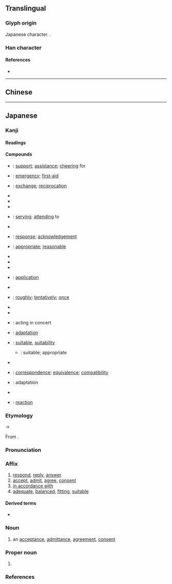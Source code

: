{{also|應|懬|应}}
{{character info}}
==Translingual==
{{Han simplified forms|應|応|应}}

===Glyph origin===
Japanese {{w|shinjitai}} character. {{Han simp|應|f=倠|t=&nbsp;}}.

===Han character===
{{Han char|rn=61|rad=心|as=03|sn=7|four=|canj=IP,XXIP|ids=⿸广心}}

====References====
* {{Han ref|kx=0377.071|dkj=10347|dj=0703.190|hdz=20875.161|uh=5FDC|ud=24540}}

----

==Chinese==
{{zh-see|應|v}} <!-- Note: [1] 応 is not the simplified form of 懬 or 應 [2] 応 is classified as a variant character of 應 by the Ministry of Education, Taiwan [3] This character is not recognised in mainland China (not encoded in GB 18030) -->

----

==Japanese==
{{ja-kanji forms|応|應}}

===Kanji===
{{ja-kanji|grade=5|rs=心03|kyu=應}}

====Readings====
{{ja-readings
|goon=おう<おう
|kanon=よう<よう
|kun=こた-える<こた-へる, いら-える<いら-へる
|nanori=かず, たか, のぶ, のり, まさ
}}

====Compounds====
{{der-top3|Compounds}}
* {{ja-r|応援|おうえん}}: [[support]]; [[assistance]]; [[cheering]] for
* {{ja-r|応急|おうきゅう}}: [[emergency]]; [[first-aid]]
* {{ja-r|応酬|おうしゅう}}: [[exchange]]; [[reciprocation]]
* {{ja-r|応%召|おう%しょう}}
* {{ja-r|応%接|おう%せつ}}
* {{ja-r|応%戦|おう%せん}}
* {{ja-r|応対|おうたい}}: [[serving]]; [[attending]] to
* {{ja-r|応諾|おうだく}}
* {{ja-r|応答|おうとう}}: [[response]]; [[acknowledgement]]
* {{ja-r|応分|おうぶん}}: [[appropriate]]; [[reasonable]]
* {{ja-r|応%変|おう%へん}}
* {{ja-r|応報|おうほう}}
* {{ja-r|応%募|おう%ぼ}}
* {{ja-r|応用|おうよう}}: [[application]]
* {{ja-r|応力|おうりょく}}
* {{ja-r|一応|いちおう}}: [[roughly]]; [[tentatively]]; [[once]]
* {{ja-r|感応|かんのう}}
* {{ja-r|供応|きょうおう}}
* {{ja-r|呼応|こおう}}: acting in concert
* {{ja-r|順応|じゅんのう}}: [[adaptation]]
* {{ja-r|相応|そうおう}}: [[suitable]], [[suitability]]
** {{ja-r|相応しい|ふさわし.い}}: suitable; appropriate
* {{ja-r|即%応|そく%おう}}
* {{ja-r|対応|たいおう}}: [[correspondence]]; [[equivalence]]; [[compatibility]]
* {{ja-r|適応|てきおう}}: adaptation
* {{ja-r|内%応|ない%おう}}
* {{ja-r|反応|はんのう}}: [[reaction]]
{{der-bottom}}

===Etymology===
{{ja-kanjitab|おう|yomi=goon}}
{{IPAchar|/ou/}} → {{IPAchar|/oː/}}

From {{der|ja|ltc|sort=おう|-}} {{ltc-l|應|id=2}}.

===Pronunciation===
{{ja-pron|おう|acc=1|acc_ref=DJR}}

===Affix===
{{ja-pos|affix|おう}}

# [[respond]], [[reply#Verb|reply]], [[answer#Verb|answer]] {{gl|a [[question]], [[call#Noun|call]], etc.}}
# [[accept]], [[admit]], [[agree]], [[consent#Verb|consent]]
# [[in accordance with]]
# [[adequate]], [[balanced]], [[fitting]], [[suitable]]

====Derived terms====
* {{ja-r|応ずる|おうずる}}

===Noun===
{{ja-noun|おう}}

# {{lb|ja|sort=おう|rare}} an [[acceptance]], [[admittance]], [[agreement]], [[consent#Noun|consent]]

===Proper noun===
{{ja-pos|proper|^おう}}

# {{surname|ja|sort=おう}}

===References===
<references/>